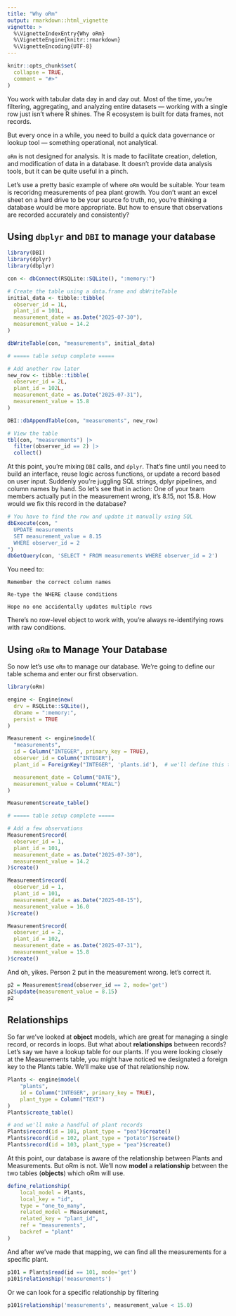 ```yaml
---
title: "Why oRm"
output: rmarkdown::html_vignette
vignette: >
  %\VignetteIndexEntry{Why oRm}
  %\VignetteEngine{knitr::rmarkdown}
  %\VignetteEncoding{UTF-8}
---
```


```r
knitr::opts_chunk$set(
  collapse = TRUE,
  comment = "#>"
)
```

You work with tabular data day in and day out. Most of the time, you're filtering, aggregating, and analyzing entire datasets — working with a single row just isn’t where R shines. The R ecosystem is built for data frames, not records.

But every once in a while, you need to build a quick data governance or lookup tool — something operational, not analytical. 

`oRm` is not designed for analysis. It is made to facilitate creation, deletion, and modification of data in a database. It doesn't provide data analysis tools, but it can be quite useful in a pinch.

Let's use a pretty basic example of where `oRm` would be suitable. Your team is recoridng measurements of pea plant growth. You don't want an excel sheet on a hard drive to be your source fo truth, no, you're thinking a database would be more appropriate. But how to ensure that observations are recorded accurately and consistently?

## Using `dbplyr` and `DBI` to manage your database

```r
library(DBI)
library(dplyr)
library(dbplyr)

con <- dbConnect(RSQLite::SQLite(), ":memory:")

# Create the table using a data.frame and dbWriteTable
initial_data <- tibble::tibble(
  observer_id = 1L,
  plant_id = 101L,
  measurement_date = as.Date("2025-07-30"),
  measurement_value = 14.2
)

dbWriteTable(con, "measurements", initial_data)

# ===== table setup complete =====

# Add another row later
new_row <- tibble::tibble(
  observer_id = 2L,
  plant_id = 102L,
  measurement_date = as.Date("2025-07-31"),
  measurement_value = 15.8
)

DBI::dbAppendTable(con, "measurements", new_row)

# View the table
tbl(con, "measurements") |>
  filter(observer_id == 2) |>
  collect()

```

At this point, you're mixing `DBI` calls, and `dplyr`. That’s fine until you need to build an interface, reuse logic across functions, or update a record based on user input. Suddenly you're juggling SQL strings, dplyr pipelines, and column names by hand. 
So let's see that in action: One of your team members actually put in the measurement wrong, it's 8.15, not 15.8. How would we fix this record in the database?

```r
# You have to find the row and update it manually using SQL
dbExecute(con, "
  UPDATE measurements
  SET measurement_value = 8.15
  WHERE observer_id = 2
")
dbGetQuery(con, 'SELECT * FROM measurements WHERE observer_id = 2')
```

You need to:

    Remember the correct column names

    Re-type the WHERE clause conditions

    Hope no one accidentally updates multiple rows

There’s no row-level object to work with, you’re always re-identifying rows with raw conditions.

## Using `oRm` to Manage Your Database

So now let's use `oRm` to manage our database. We're going to define our table schema and enter our first observation. 

```r
library(oRm)

engine <- Engine$new(
  drv = RSQLite::SQLite(),
  dbname = ":memory:",
  persist = TRUE
)

Measurement <- engine$model(
  "measurements",
  id = Column("INTEGER", primary_key = TRUE),
  observer_id = Column("INTEGER"),
  plant_id = ForeignKey("INTEGER", 'plants.id'),  # we'll define this table shortly

  measurement_date = Column("DATE"),
  measurement_value = Column("REAL")
)

Measurement$create_table()

# ===== table setup complete =====

# Add a few observations
Measurement$record(
  observer_id = 1,
  plant_id = 101,
  measurement_date = as.Date("2025-07-30"),
  measurement_value = 14.2
)$create()

Measurement$record(
  observer_id = 1,
  plant_id = 101,
  measurement_date = as.Date("2025-08-15"),
  measurement_value = 16.0
)$create()

Measurement$record(
  observer_id = 2,
  plant_id = 102,
  measurement_date = as.Date("2025-07-31"),
  measurement_value = 15.8
)$create()

```

And oh, yikes. Person 2 put in the measurement wrong. let's correct it.

```r
p2 = Measurement$read(observer_id == 2, mode='get')
p2$update(measurement_value = 8.15)
p2
```

## Relationships

So far we've looked at **object** models, which are great for managing a single record, or records in loops. But what about **relationships** between records? Let's say we have a lookup table for our plants. If you were looking closely at the Measurements table, you might have noticed we designated a foreign key to the Plants table. We'll make use of that relationship now.

```r
Plants <- engine$model(
    "plants",
    id = Column("INTEGER", primary_key = TRUE),
    plant_type = Column("TEXT")
)
Plants$create_table()

# and we'll make a handful of plant records
Plants$record(id = 101, plant_type = "pea")$create()
Plants$record(id = 102, plant_type = "potato")$create()
Plants$record(id = 103, plant_type = "pea")$create()
```

At this point, our database is aware of the relationship between Plants and Measurements. But oRm is not. We'll now **model** a **relationship** between the two tables (**objects**) which oRm will use.

```r
define_relationship(
    local_model = Plants,
    local_key = "id",
    type = "one_to_many",
    related_model = Measurement,
    related_key = "plant_id",
    ref = "measurements",
    backref = "plant"
)
```

And after we've made that mapping, we can find all the measurements for a specific plant.

```r
p101 = Plants$read(id == 101, mode='get')
p101$relationship('measurements')
```

Or we can look for a specific relationship by filtering
```r
p101$relationship('measurements', measurement_value < 15.0)
```
